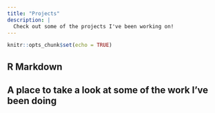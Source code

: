 ```yaml
---
title: "Projects"
description: |
  Check out some of the projects I've been working on!
---
```


```r
knitr::opts_chunk$set(echo = TRUE)
```

## R Markdown

## A place to take a look at some of the work I've been doing